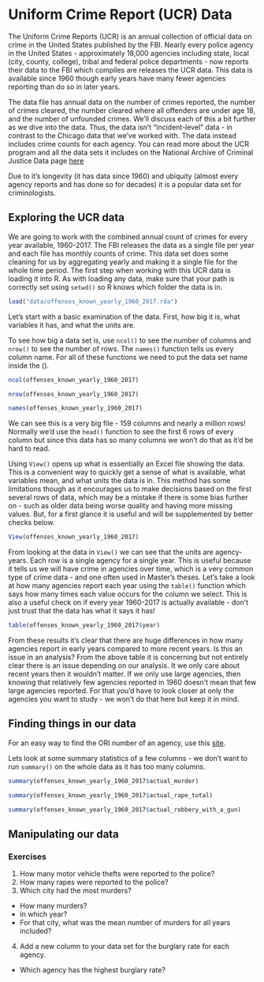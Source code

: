 # Uniform Crime Report (UCR) Data

The Uniform Crime Reports (UCR) is an annual collection of official data on crime in the United States published by the FBI. Nearly every police agency in the United States - approximately 18,000 agencies including state, local (city, county, college), tribal and federal police departments - now reports their data to the FBI which compiles are releases the UCR data. This data is available since 1960 though early years have many fewer agencies reporting than do so in later years. 

The data file has annual data on the number of crimes reported, the number of crimes cleared, the number cleared where all offenders are under age 18, and the number of unfounded crimes. We'll discuss each of this a bit further as we dive into the data. Thus, the data isn't "incident-level" data - in contrast to the Chicago data that we've worked with. The data instead includes crime counts for each agency. You can read more about the UCR program and all the data sets it includes on the National Archive of Criminal Justice Data page [here](https://www.icpsr.umich.edu/icpsrweb/content/NACJD/guides/ucr.html)

Due to it's longevity (it has data since 1960) and ubiquity (almost every agency reports and has done so for decades) it is a popular data set for criminologists. 

## Exploring the UCR data

We are going to work with the combined annual count of crimes for every year available, 1960-2017. The FBI releases the data as a single file per year and each file has monthly counts of crime. This data set does some cleaning for us by aggregating yearly and making it a single file for the whole time period. The first step when working with this UCR data is loading it into R. As with loading any data, make sure that your path is correctly set using `setwd()` so R knows which folder the data is in. 

```r

load("data/offenses_known_yearly_1960_2017.rda")

```

Let's start with a basic examination of the data. First, how big it is, what variables it has, and what the units are. 

To see how big a data set is, use `ncol()` to see the number of columns and `nrow()` to see the number of rows. The `names()` function tells us every column name. For all of these functions we need to put the data set name inside the ().

```r
ncol(offenses_known_yearly_1960_2017)
```

```r
nrow(offenses_known_yearly_1960_2017)
```

```r
names(offenses_known_yearly_1960_2017)
```

We can see this is a very big file - 159 columns and nearly a million rows! Normally we'd use the `head()` function to see the first 6 rows of every column but since this data has so many columns we won't do that as it'd be hard to read. 

Using `View()` opens up what is essentially an Excel file showing the data. This is a convenient way to quickly get a sense of what is available, what variables mean, and what units the data is in. This method has some limitations though as it encourages us to make decisions based on the first several rows of data, which may be a mistake if there is some bias further on - such as older data being worse quality and having more missing values. But, for a first glance it is useful and will be supplemented by better checks below.

```r
View(offenses_known_yearly_1960_2017)
```

From looking at the data in `View()` we can see that the units are agency-years. Each row is a single agency for a single year. This is useful because it tells us we will have crime in agencies over time, which is a very common type of crime data - and one often used in Master's theses. Let's take a look at how many agencies report each year using the `table()` function which says how many times each value occurs for the column we select. This is also a useful check on if every year 1960-2017 is actually available - don't just trust that the data has what it says it has!

```r
table(offenses_known_yearly_1960_2017$year)
```

From these results it's clear that there are huge differences in how many agencies report in early years compared to more recent years. Is this an issue in an analysis? From the above table it is concerning but not entirely clear there is an issue depending on our analysis. It we only care about recent years then it wouldn't matter. If we only use large agencies, then knowing that relatively few agencies reported in 1960 doesn't mean that few large agencies reported. For that you'd have to look closer at only the agencies you want to study - we won't do that here but keep it in mind. 

## Finding things in our data

For an easy way to find the ORI number of an agency, use this [site](http://crimedatatool.com/crosswalk.html).

Lets look at some summary statistics of a few columns - we don't want to run `summary()` on the whole data as it has too many columns. 

```r
summary(offenses_known_yearly_1960_2017$actual_murder)
```

```r
summary(offenses_known_yearly_1960_2017$actual_rape_total)
```

```r
summary(offenses_known_yearly_1960_2017$actual_robbery_with_a_gun)
```


## Manipulating our data



### Exercises

1. How many motor vehicle thefts were reported to the police?
2. How many rapes were reported to the police?
3. Which city had the most murders?
  + How many murders?
  + In which year?
  + For that city, what was the mean number of murders for all years included?
4. Add a new column to your data set for the burglary rate for each agency. 
  + Which agency has the highest burglary rate?
 

